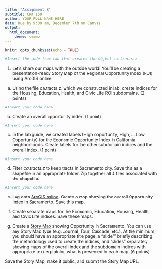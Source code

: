 ```yaml
---
title: "Assignment 8"
subtitle: CRD 150
author: YOUR FULL NAME HERE
date: Due by 9:00 am, December 7th on Canvas
output: 
  html_document:
    theme: cosmo
---
```



```r
knitr::opts_chunk$set(echo = TRUE)
```

```r
#Insert the code from lab that creates the object ca.tracts.z
```

1. Let's share our maps with the outside world! You'll be creating a presentation-ready Story Map of the Regional Opportunity Index (ROI) using ArcGIS online.

a. Using the file ca.tracts.z, which we constructed in lab, create indices for the Housing, Education, Health, and Civic Life ROI subdomains.  (2 points)

```r
#Insert your code here
```
  
b. Create an overall opportunity index. (1 point)

```r
#Insert your code here
```
  
c. In the lab guide, we created labels (High opportunity, High, ... Low Opportunity) for the Economic Opportunity Index in California neighborhoods.  Create labels for the other subdomain indices and the overall index.  (1 point)

```r
#Insert your code here
```
  
d. Filter *ca.tracts.z* to keep tracts in Sacramento city. Save this as a shapefile in an appropriate folder. Zip together all 4 files associated with the shapefile. 

```r
#Insert your code here
```
  
e. Log onto [ArcGIS online](https://www.arcgis.com/home/index.html). Create a map showing the overall Opportunity Index in Sacramento.  Save this map.

f. Create separate maps for the Economic, Education, Housing, Health, and Civic Life indices. Save these maps.

g. Create a [Story Map](https://storymaps.arcgis.com/en/) showing Opportunity in Sacramento. You can use any Story Map type (e.g. Journal, Tour, Cascade, etc.). At the minimum, you should have an appropriate title page, a "slide"" briefly describing the methodology used to create the indices, and "slides" separately showing maps of the overall index and the subdomain indices with appropriate text explaining what is presented in each map. (6 points)

Save the Story Map, make it public, and submit the Story Map URL. 


